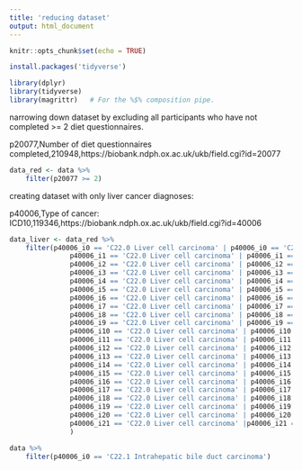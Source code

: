 ```yaml
---
title: 'reducing dataset'
output: html_document
---
```


```r
knitr::opts_chunk$set(echo = TRUE)
```

```r
install.packages('tidyverse')
```

```r
library(dplyr)
library(tidyverse)
library(magrittr)   # For the %$% composition pipe.
```

narrowing down dataset by excluding all participants who have not completed >= 2 diet questionnaires.

p20077,Number of diet questionnaires completed,210948,https://biobank.ndph.ox.ac.uk/ukb/field.cgi?id=20077

```r
data_red <- data %>%
    filter(p20077 >= 2)
```

creating dataset with only liver cancer diagnoses:

p40006,Type of cancer: ICD10,119346,https://biobank.ndph.ox.ac.uk/ukb/field.cgi?id=40006

```r
data_liver <- data_red %>% 
    filter(p40006_i0 == 'C22.0 Liver cell carcinoma' | p40006_i0 == 'C22.1 Intrahepatic bile duct carcinoma' |
               p40006_i1 == 'C22.0 Liver cell carcinoma' | p40006_i1 == 'C22.1 Intrahepatic bile duct carcinoma' |
               p40006_i2 == 'C22.0 Liver cell carcinoma' | p40006_i2 == 'C22.1 Intrahepatic bile duct carcinoma' |
               p40006_i3 == 'C22.0 Liver cell carcinoma' | p40006_i3 == 'C22.1 Intrahepatic bile duct carcinoma' |
               p40006_i4 == 'C22.0 Liver cell carcinoma' | p40006_i4 == 'C22.1 Intrahepatic bile duct carcinoma' |
               p40006_i5 == 'C22.0 Liver cell carcinoma' | p40006_i5 == 'C22.1 Intrahepatic bile duct carcinoma' |
               p40006_i6 == 'C22.0 Liver cell carcinoma' | p40006_i6 == 'C22.1 Intrahepatic bile duct carcinoma' |
               p40006_i7 == 'C22.0 Liver cell carcinoma' | p40006_i7 == 'C22.1 Intrahepatic bile duct carcinoma' |
               p40006_i8 == 'C22.0 Liver cell carcinoma' | p40006_i8 == 'C22.1 Intrahepatic bile duct carcinoma' |
               p40006_i9 == 'C22.0 Liver cell carcinoma' | p40006_i9 == 'C22.1 Intrahepatic bile duct carcinoma' |
               p40006_i10 == 'C22.0 Liver cell carcinoma' | p40006_i10 == 'C22.1 Intrahepatic bile duct carcinoma' |
               p40006_i11 == 'C22.0 Liver cell carcinoma' | p40006_i11 == 'C22.1 Intrahepatic bile duct carcinoma' |
               p40006_i12 == 'C22.0 Liver cell carcinoma' | p40006_i12 == 'C22.1 Intrahepatic bile duct carcinoma' |
               p40006_i13 == 'C22.0 Liver cell carcinoma' | p40006_i13 == 'C22.1 Intrahepatic bile duct carcinoma' |
               p40006_i14 == 'C22.0 Liver cell carcinoma' | p40006_i14 == 'C22.1 Intrahepatic bile duct carcinoma' |
               p40006_i15 == 'C22.0 Liver cell carcinoma' | p40006_i15 == 'C22.1 Intrahepatic bile duct carcinoma' |
               p40006_i16 == 'C22.0 Liver cell carcinoma' | p40006_i16 == 'C22.1 Intrahepatic bile duct carcinoma' |
               p40006_i17 == 'C22.0 Liver cell carcinoma' | p40006_i17 == 'C22.1 Intrahepatic bile duct carcinoma' |
               p40006_i18 == 'C22.0 Liver cell carcinoma' | p40006_i18 == 'C22.1 Intrahepatic bile duct carcinoma' |
               p40006_i19 == 'C22.0 Liver cell carcinoma' | p40006_i19 == 'C22.1 Intrahepatic bile duct carcinoma' |
               p40006_i20 == 'C22.0 Liver cell carcinoma' | p40006_i20 == 'C22.1 Intrahepatic bile duct carcinoma' |
               p40006_i21 == 'C22.0 Liver cell carcinoma' |p40006_i21 == 'C22.1 Intrahepatic bile duct carcinoma' 
               )
```

```r
data %>% 
    filter(p40006_i0 == 'C22.1 Intrahepatic bile duct carcinoma')
```

